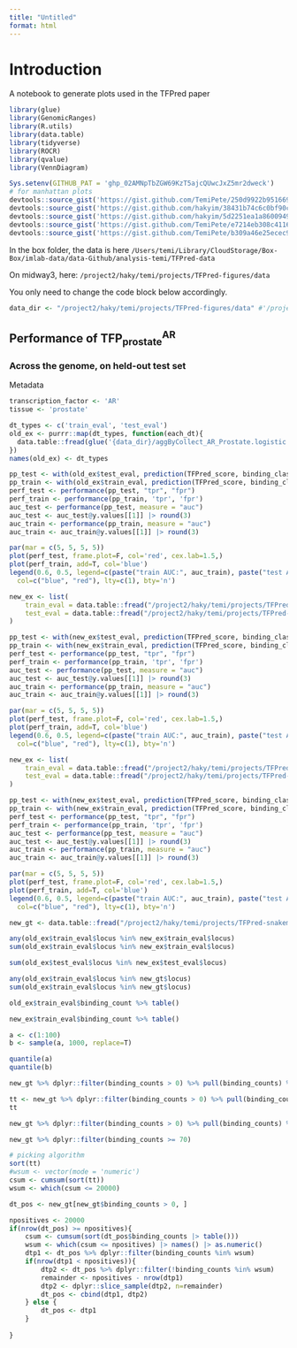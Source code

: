 ```yaml
---
title: "Untitled"
format: html
---
```



# Introduction
A notebook to generate plots used in the TFPred paper

```r
library(glue)
library(GenomicRanges)
library(R.utils)
library(data.table)
library(tidyverse)
library(ROCR)
library(qvalue)
library(VennDiagram)
```

```r
Sys.setenv(GITHUB_PAT = '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')
# for manhattan plots
devtools::source_gist('https://gist.github.com/TemiPete/250d9922b9516691f83bb1fd999a3ccc')
devtools::source_gist('https://gist.github.com/hakyim/38431b74c6c0bf90c12f')
devtools::source_gist('https://gist.github.com/hakyim/5d2251ea1a86009499e4ffdf47fe2735')
devtools::source_gist('https://gist.github.com/TemiPete/e7214eb308c4116e2f10ee96401be0c2')
devtools::source_gist('https://gist.github.com/TemiPete/b309a46e25ecec93127fb6756e68fb14')
```

::: {.callout-note}
In the box folder, the data is here `/Users/temi/Library/CloudStorage/Box-Box/imlab-data/data-Github/analysis-temi/TFPred-data`

On midway3, here: `/project2/haky/temi/projects/TFPred-figures/data`

You only need to change the code block below accordingly.
:::
```r
data_dir <- "/project2/haky/temi/projects/TFPred-figures/data" #'/project2/haky/temi/projects/TFPred-snakemake/output/models_eval/cistrome_AR_Prostate_2023-11-14' #'/project2/haky/temi/projects/TFPred-figures/data'
```

## Performance of $\text{TFP}_\text{prostate}^\text{AR}$
### Across the genome, on held-out test set

Metadata
```r
transcription_factor <- 'AR'
tissue <- 'prostate'
```

```r
dt_types <- c('train_eval', 'test_eval')
old_ex <- purrr::map(dt_types, function(each_dt){
  data.table::fread(glue('{data_dir}/aggByCollect_AR_Prostate.logistic.{each_dt}.txt.gz'))
})
names(old_ex) <- dt_types
```

```r
pp_test <- with(old_ex$test_eval, prediction(TFPred_score, binding_class))
pp_train <- with(old_ex$train_eval, prediction(TFPred_score, binding_class))
perf_test <- performance(pp_test, "tpr", "fpr")
perf_train <- performance(pp_train, 'tpr', 'fpr')
auc_test <- performance(pp_test, measure = "auc")
auc_test <- auc_test@y.values[[1]] |> round(3)
auc_train <- performance(pp_train, measure = "auc")
auc_train <- auc_train@y.values[[1]] |> round(3)
```

```r
par(mar = c(5, 5, 5, 5))
plot(perf_test, frame.plot=F, col='red', cex.lab=1.5,)
plot(perf_train, add=T, col='blue')
legend(0.6, 0.5, legend=c(paste("train AUC:", auc_train), paste("test AUC", auc_test)),
  col=c("blue", "red"), lty=c(1), bty='n')
```


```r
new_ex <- list(
    train_eval = data.table::fread("/project2/haky/temi/projects/TFPred-snakemake/output/models_eval/cistrome_AR_Prostate_2024-03-20/aggByCollect_AR_Prostate.logistic.train_eval.txt.gz"),
    test_eval = data.table::fread("/project2/haky/temi/projects/TFPred-snakemake/output/models_eval/cistrome_AR_Prostate_2024-03-20/aggByCollect_AR_Prostate.logistic.test_eval.txt.gz")
)
```


```r
pp_test <- with(new_ex$test_eval, prediction(TFPred_score, binding_class))
pp_train <- with(new_ex$train_eval, prediction(TFPred_score, binding_class))
perf_test <- performance(pp_test, "tpr", "fpr")
perf_train <- performance(pp_train, 'tpr', 'fpr')
auc_test <- performance(pp_test, measure = "auc")
auc_test <- auc_test@y.values[[1]] |> round(3)
auc_train <- performance(pp_train, measure = "auc")
auc_train <- auc_train@y.values[[1]] |> round(3)
```

```r
par(mar = c(5, 5, 5, 5))
plot(perf_test, frame.plot=F, col='red', cex.lab=1.5,)
plot(perf_train, add=T, col='blue')
legend(0.6, 0.5, legend=c(paste("train AUC:", auc_train), paste("test AUC", auc_test)),
  col=c("blue", "red"), lty=c(1), bty='n')
```



```r
new_ex <- list(
    train_eval = data.table::fread("/project2/haky/temi/projects/TFPred-snakemake/output/models_eval/cistrome_CTCF_Retina_2024-03-20/aggByCollect_CTCF_Retina.linear.train_eval.txt.gz"),
    test_eval = data.table::fread("/project2/haky/temi/projects/TFPred-snakemake/output/models_eval/cistrome_CTCF_Retina_2024-03-20/aggByCollect_CTCF_Retina.linear.test_eval.txt.gz")
)
```


```r
pp_test <- with(new_ex$test_eval, prediction(TFPred_score, binding_class))
pp_train <- with(new_ex$train_eval, prediction(TFPred_score, binding_class))
perf_test <- performance(pp_test, "tpr", "fpr")
perf_train <- performance(pp_train, 'tpr', 'fpr')
auc_test <- performance(pp_test, measure = "auc")
auc_test <- auc_test@y.values[[1]] |> round(3)
auc_train <- performance(pp_train, measure = "auc")
auc_train <- auc_train@y.values[[1]] |> round(3)
```

```r
par(mar = c(5, 5, 5, 5))
plot(perf_test, frame.plot=F, col='red', cex.lab=1.5,)
plot(perf_train, add=T, col='blue')
legend(0.6, 0.5, legend=c(paste("train AUC:", auc_train), paste("test AUC", auc_test)),
  col=c("blue", "red"), lty=c(1), bty='n')
```

```r
new_gt <- data.table::fread("/project2/haky/temi/projects/TFPred-snakemake/data/predictor_files/AR_Prostate.info.txt.gz")
```

```r
any(old_ex$train_eval$locus %in% new_ex$train_eval$locus)
sum(old_ex$train_eval$locus %in% new_ex$train_eval$locus)
```


```r
sum(old_ex$test_eval$locus %in% new_ex$test_eval$locus)
```

```r
any(old_ex$train_eval$locus %in% new_gt$locus)
sum(old_ex$train_eval$locus %in% new_gt$locus)
```

```r
old_ex$train_eval$binding_count %>% table()
```


```r
new_ex$train_eval$binding_count %>% table()
```



```r
a <- c(1:100)
b <- sample(a, 1000, replace=T)
```

```r
quantile(a)
quantile(b)
```


```r
new_gt %>% dplyr::filter(binding_counts > 0) %>% pull(binding_counts) %>% quantile()
```


```r
tt <- new_gt %>% dplyr::filter(binding_counts > 0) %>% pull(binding_counts) %>% table()
tt
```


```r
new_gt %>% dplyr::filter(binding_counts > 0) %>% pull(binding_counts) %>% unique() %>% quantile()
```


```r
new_gt %>% dplyr::filter(binding_counts >= 70)
```


```r
# picking algorithm
sort(tt)
#wsum <- vector(mode = 'numeric')
csum <- cumsum(sort(tt))
wsum <- which(csum <= 20000)
```


```r
dt_pos <- new_gt[new_gt$binding_counts > 0, ]
```

```r
npositives <- 20000
if(nrow(dt_pos) >= npositives){ 
    csum <- cumsum(sort(dt_pos$binding_counts |> table()))
    wsum <- which(csum <= npositives) |> names() |> as.numeric()
    dtp1 <- dt_pos %>% dplyr::filter(binding_counts %in% wsum)
    if(nrow(dtp1 < npositives)){
        dtp2 <- dt_pos %>% dplyr::filter(!binding_counts %in% wsum)
        remainder <- npositives - nrow(dtp1)
        dtp2 <- dplyr::slice_sample(dtp2, n=remainder)
        dt_pos <- cbind(dtp1, dtp2)
    } else {
        dt_pos <- dtp1
    }
    
}
```